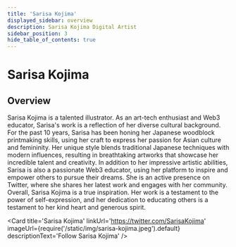 ```yaml
---
title: 'Sarisa Kojima'
displayed_sidebar: overview
description: Sarisa Kojima Digital Artist
sidebar_position: 3
hide_table_of_contents: true
---
```



# Sarisa Kojima

## Overview

Sarisa Kojima is a talented illustrator. As an art-tech enthusiast and Web3 educator, Sarisa's work is a reflection of her diverse cultural background.
For the past 10 years, Sarisa has been honing her Japanese woodblock printmaking skills, using her craft to express her passion for Asian culture and femininity. Her unique style blends traditional Japanese techniques with modern influences, resulting in breathtaking artworks that showcase her incredible talent and creativity.
In addition to her impressive artistic abilities, Sarisa is also a passionate Web3 educator, using her platform to inspire and empower others to pursue their dreams. She is an active presence on Twitter, where she shares her latest work and engages with her community.
Overall, Sarisa Kojima is a true inspiration. Her work is a testament to the power of self-expression, and her dedication to educating others is a testament to her kind heart and generous spirit.

<Card
    title='Sarisa Kojima'
    linkUrl='https://twitter.com/SarisaKojima'
    imageUrl={require('/static/img/sarisa-kojima.jpeg').default}
    descriptionText='Follow Sarisa Kojima'
/>
